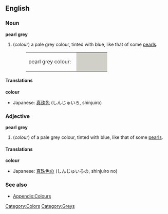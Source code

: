 ==English==

===Noun===
'''pearl grey'''
#(''colour'') a pale grey colour, tinted with blue, like that of some [[pearl]]s.
#:<table><tr><td>pearl grey colour: &nbsp;</td><td bgcolor="#D0D0C9" width="80">&nbsp; </td></tr></table>

====Translations====
'''colour'''
{{top}}
*Japanese: [[真珠色]] (しんじゅいろ, shinjuiro)
{{mid}}
{{bottom}}

===Adjective===
'''pearl grey'''
#(''colour'') of a pale grey colour, tinted with blue, like that of some [[pearl]]s.

====Translations====
'''colour'''
{{top}}
*Japanese: [[真珠色]]の (しんじゅいろの, shinjuiro no)
{{mid}}
{{bottom}}

===See also===
*[[Wiktionary_Appendix:Colours|Appendix:Colours]]

[[Category:Colors]]
[[Category:Greys]]